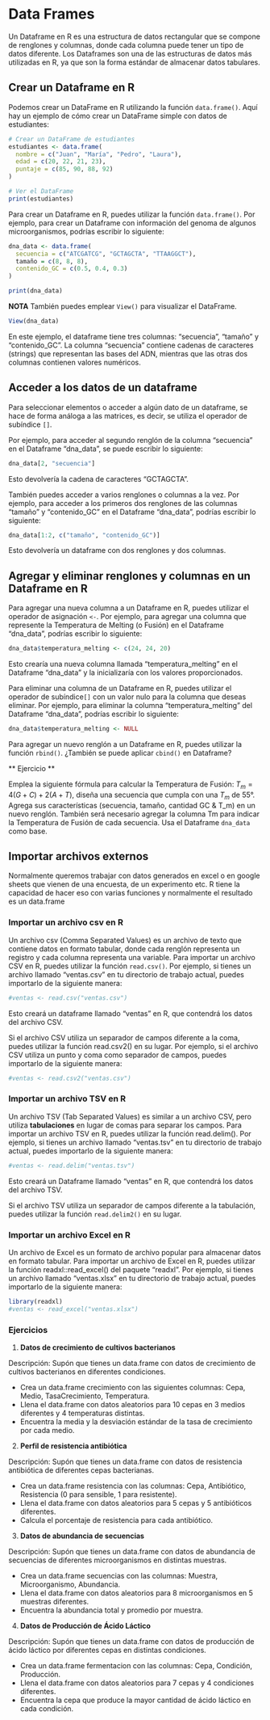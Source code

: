 # Data Frames


Un Dataframe en R es una estructura de datos rectangular que se compone de renglones y columnas, donde cada columna puede tener un tipo de datos diferente. Los Dataframes son una de las estructuras de datos más utilizadas en R, ya que son la forma estándar de almacenar datos tabulares.

## Crear un Dataframe en R
Podemos crear un DataFrame en R utilizando la función `data.frame()`. Aquí hay un ejemplo de cómo crear un DataFrame simple con datos de estudiantes:

```r
# Crear un DataFrame de estudiantes
estudiantes <- data.frame(
  nombre = c("Juan", "María", "Pedro", "Laura"),
  edad = c(20, 22, 21, 23),
  puntaje = c(85, 90, 88, 92)
)

# Ver el DataFrame
print(estudiantes)
```


Para crear un Dataframe en R, puedes utilizar la función `data.frame()`. 
Por ejemplo, para crear un Dataframe con información del genoma de algunos microorganismos, podrías escribir lo siguiente:

```r
dna_data <- data.frame(
  secuencia = c("ATCGATCG", "GCTAGCTA", "TTAAGGCT"),
  tamaño = c(8, 8, 8),
  contenido_GC = c(0.5, 0.4, 0.3)
)

print(dna_data)
```
**NOTA** También puedes emplear `View()` para visualizar el DataFrame. 
```r
View(dna_data)
```

En este ejemplo, el dataframe tiene tres columnas: "secuencia", "tamaño" y "contenido_GC". La columna "secuencia" contiene cadenas de caracteres (strings) que representan las bases del ADN, mientras que las otras dos columnas contienen valores numéricos.

## Acceder a los datos de un dataframe

Para seleccionar elementos o acceder a algún dato de un dataframe, se hace de forma análoga a las matrices, es decir, se utiliza el operador de subíndice `[]`. 

Por ejemplo, para acceder al segundo renglón de la columna "secuencia" en el Dataframe "dna_data", se puede escribir lo siguiente:

```r
dna_data[2, "secuencia"]

```

Esto devolvería la cadena de caracteres "GCTAGCTA".

También puedes acceder a varios renglones o columnas a la vez.
Por ejemplo, para acceder a los primeros dos renglones de las columnas "tamaño" y "contenido_GC" en el Dataframe "dna_data", podrías escribir lo siguiente:

```r
dna_data[1:2, c("tamaño", "contenido_GC")]
```

Esto devolvería un dataframe con dos renglones y dos columnas.

## Agregar y eliminar renglones y columnas en un Dataframe en R
Para agregar una nueva columna a un Dataframe en R, puedes utilizar el operador de asignación `<-`. 
Por ejemplo, para agregar una columna que represente la Temperatura de Melting (o Fusión) en el Dataframe "dna_data", podrías escribir lo siguiente:

```r
dna_data$temperatura_melting <- c(24, 24, 20)
```

Esto crearía una nueva columna llamada "temperatura_melting" en el Dataframe "dna_data" y la inicializaría con los valores proporcionados.

Para eliminar una columna de un Dataframe en R, puedes utilizar el operador de subíndice`[]` con un valor nulo para la columna que deseas eliminar. Por ejemplo, para eliminar la columna "temperatura_melting" del Dataframe "dna_data", podrías escribir lo siguiente:


```r
dna_data$temperatura_melting <- NULL
```

Para agregar un nuevo renglón a un Dataframe en R, puedes utilizar la función `rbind()`. ¿También se puede aplicar `cbind()` en Dataframe?

** Ejercicio ** 

Emplea la siguiente fórmula para calcular la Temperatura de Fusión:  $T_m=4(G+C)+2(A+T)$, diseña una secuencia que cumpla con una $T_m$ de $55°$. Agrega sus características (secuencia, tamaño, cantidad GC & T_m) en un nuevo renglón. También será necesario agregar la columna Tm para indicar la Temperatura de Fusión de cada secuencia. Usa el Dataframe `dna_data` como base. 

## Importar archivos externos

Normalmente queremos trabajar con datos generados en excel o en google sheets que vienen de una encuesta, de un experimento etc. R tiene la capacidad de hacer eso con varias funciones y normalmente el resultado es un data.frame

### Importar un archivo csv en R

Un archivo csv (Comma Separated Values) es un archivo de texto que contiene datos en formato tabular, donde cada renglón representa un registro y cada columna representa una variable. Para importar un archivo CSV en R, puedes utilizar la función `read.csv()`. Por ejemplo, si tienes un archivo llamado "ventas.csv" en tu directorio de trabajo actual, puedes importarlo de la siguiente manera:

```r
#ventas <- read.csv("ventas.csv")
```

Esto creará un dataframe llamado "ventas" en R, que contendrá los datos del archivo CSV.

Si el archivo CSV utiliza un separador de campos diferente a la coma, puedes utilizar la función read.csv2() en su lugar. Por ejemplo, si el archivo CSV utiliza un punto y coma como separador de campos, puedes importarlo de la siguiente manera:

```r
#ventas <- read.csv2("ventas.csv")
```
### Importar un archivo TSV en R

Un archivo TSV (Tab Separated Values) es similar a un archivo CSV, pero utiliza **tabulaciones** en lugar de comas para separar los campos. Para importar un archivo TSV en R, puedes utilizar la función read.delim(). Por ejemplo, si tienes un archivo llamado "ventas.tsv" en tu directorio de trabajo actual, puedes importarlo de la siguiente manera:
```r
#ventas <- read.delim("ventas.tsv")

```


Esto creará un Dataframe llamado "ventas" en R, que contendrá los datos del archivo TSV.

Si el archivo TSV utiliza un separador de campos diferente a la tabulación, puedes utilizar la función `read.delim2()` en su lugar.

### Importar un archivo Excel en R
Un archivo de Excel es un formato de archivo popular para almacenar datos en formato tabular. Para importar un archivo de Excel en R, puedes utilizar la función readxl::read_excel() del paquete "readxl". Por ejemplo, si tienes un archivo llamado "ventas.xlsx" en tu directorio de trabajo actual, puedes importarlo de la siguiente manera:

```r
library(readxl)
#ventas <- read_excel("ventas.xlsx")

```

### Ejercicios

1. **Datos de crecimiento de cultivos bacterianos**

Descripción: Supón que tienes un data.frame con datos de crecimiento de cultivos bacterianos en diferentes condiciones.

- Crea un data.frame crecimiento con las siguientes columnas: Cepa, Medio, TasaCrecimiento, Temperatura.
- Llena el data.frame con datos aleatorios para 10 cepas en 3 medios diferentes y 4 temperaturas distintas.
- Encuentra la media y la desviación estándar de la tasa de crecimiento por cada medio.

2. **Perfil de resistencia antibiótica**

Descripción: Supón que tienes un data.frame con datos de resistencia antibiótica de diferentes cepas bacterianas.

- Crea un data.frame resistencia con las columnas: Cepa, Antibiótico, Resistencia (0 para sensible, 1 para resistente).
- Llena el data.frame con datos aleatorios para 5 cepas y 5 antibióticos diferentes.
- Calcula el porcentaje de resistencia para cada antibiótico.

3. **Datos de abundancia de secuencias**

Descripción: Supón que tienes un data.frame con datos de abundancia de secuencias de diferentes microorganismos en distintas muestras.

- Crea un data.frame secuencias con las columnas: Muestra, Microorganismo, Abundancia.
- Llena el data.frame con datos aleatorios para 8 microorganismos en 5 muestras diferentes.
- Encuentra la abundancia total y promedio por muestra.

4. **Datos de Producción de Ácido Láctico**

Descripción: Supón que tienes un data.frame con datos de producción de ácido láctico por diferentes cepas en distintas condiciones.

- Crea un data.frame fermentacion con las columnas: Cepa, Condición, Producción.
- Llena el data.frame con datos aleatorios para 7 cepas y 4 condiciones diferentes.
- Encuentra la cepa que produce la mayor cantidad de ácido láctico en cada condición.

